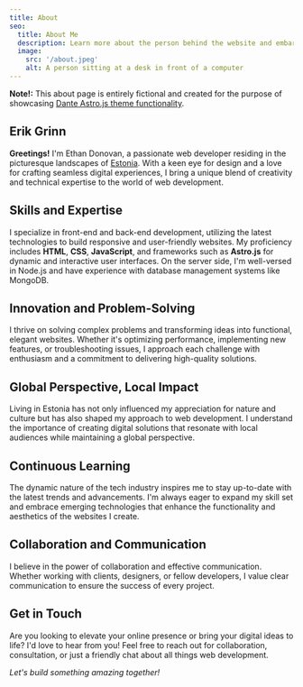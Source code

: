 ```yaml
---
title: About
seo:
  title: About Me
  description: Learn more about the person behind the website and embark on a journey of inspiration and shared experiences.
  image:
    src: '/about.jpeg'
    alt: A person sitting at a desk in front of a computer
---
```


**Note!:** This about page is entirely fictional and created for the purpose of showcasing [Dante Astro.js theme functionality](https://justgoodui.com/astro-themes/dante/).

## Erik Grinn

**Greetings!** I'm Ethan Donovan, a passionate web developer residing in the picturesque landscapes of [Estonia](https://en.wikipedia.org/wiki/Estonia). With a keen eye for design and a love for crafting seamless digital experiences, I bring a unique blend of creativity and technical expertise to the world of web development.

## Skills and Expertise

I specialize in front-end and back-end development, utilizing the latest technologies to build responsive and user-friendly websites. My proficiency includes **HTML**, **CSS**, **JavaScript**, and frameworks such as **Astro.js** for dynamic and interactive user interfaces. On the server side, I'm well-versed in Node.js and have experience with database management systems like MongoDB.

## Innovation and Problem-Solving

I thrive on solving complex problems and transforming ideas into functional, elegant websites. Whether it's optimizing performance, implementing new features, or troubleshooting issues, I approach each challenge with enthusiasm and a commitment to delivering high-quality solutions.

## Global Perspective, Local Impact

Living in Estonia has not only influenced my appreciation for nature and culture but has also shaped my approach to web development. I understand the importance of creating digital solutions that resonate with local audiences while maintaining a global perspective.

## Continuous Learning

The dynamic nature of the tech industry inspires me to stay up-to-date with the latest trends and advancements. I'm always eager to expand my skill set and embrace emerging technologies that enhance the functionality and aesthetics of the websites I create.

## Collaboration and Communication

I believe in the power of collaboration and effective communication. Whether working with clients, designers, or fellow developers, I value clear communication to ensure the success of every project.

## Get in Touch

Are you looking to elevate your online presence or bring your digital ideas to life? I'd love to hear from you! Feel free to reach out for collaboration, consultation, or just a friendly chat about all things web development.

_Let's build something amazing together!_
